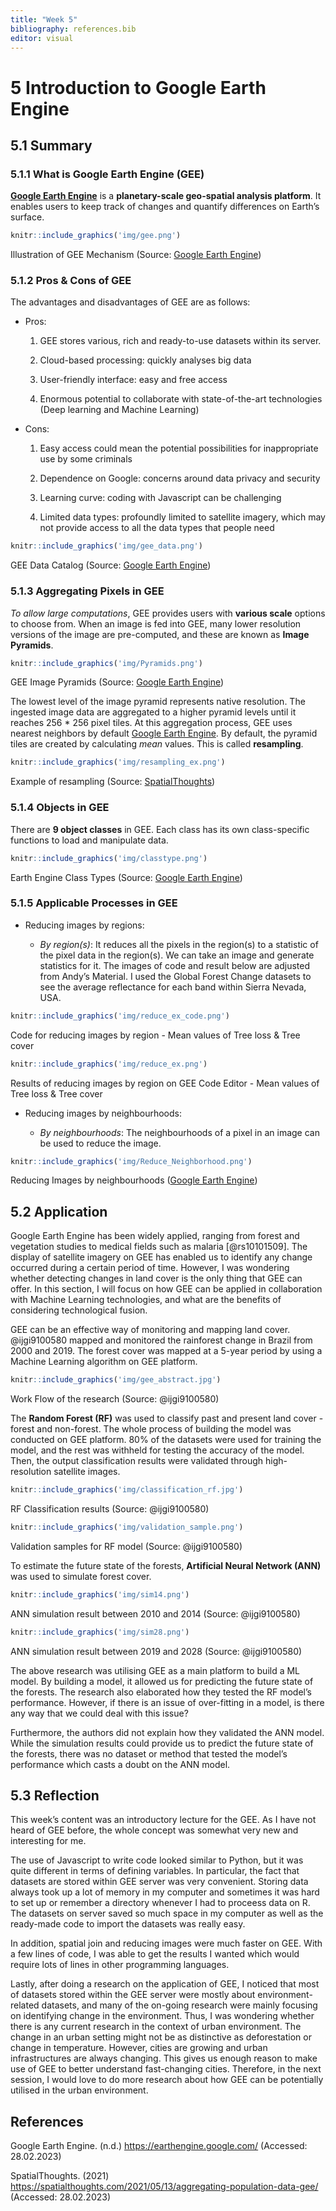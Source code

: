 ```yaml
---
title: "Week 5"
bibliography: references.bib
editor: visual
---
```


<h1>5 Introduction to Google Earth Engine</h1>

<h2>5.1 Summary</h2>

<h3>5.1.1 What is Google Earth Engine (GEE)</h3>

[**Google Earth Engine**](https://earthengine.google.com/) is a **planetary-scale geo-spatial analysis platform**. It enables users to keep track of changes and quantify differences on Earth's surface.

```r
knitr::include_graphics('img/gee.png')
```

Illustration of GEE Mechanism (Source: [Google Earth Engine](https://earthengine.google.com/#:~:text=Google%20Earth%20Engine%20combines%20a,differences%20on%20the%20Earth's%20surface.))

<h3>5.1.2 Pros & Cons of GEE</h3>

The advantages and disadvantages of GEE are as follows:

-   Pros:

    1)  GEE stores various, rich and ready-to-use datasets within its server.

    2)  Cloud-based processing: quickly analyses big data

    3)  User-friendly interface: easy and free access

    4)  Enormous potential to collaborate with state-of-the-art technologies (Deep learning and Machine Learning)

-   Cons:

    1)  Easy access could mean the potential possibilities for inappropriate use by some criminals

    2)  Dependence on Google: concerns around data privacy and security

    3)  Learning curve: coding with Javascript can be challenging

    4)  Limited data types: profoundly limited to satellite imagery, which may not provide access to all the data types that people need

```r
knitr::include_graphics('img/gee_data.png')
```

GEE Data Catalog (Source: [Google Earth Engine](https://developers.google.com/earth-engine/datasets/))

<h3>5.1.3 Aggregating Pixels in GEE</h3>

*To allow large computations*, GEE provides users with **various scale** options to choose from. When an image is fed into GEE, many lower resolution versions of the image are pre-computed, and these are known as **Image Pyramids**.

```r
knitr::include_graphics('img/Pyramids.png')
```

GEE Image Pyramids (Source: [Google Earth Engine](https://developers.google.com/earth-engine/guides/scale#image-pyramids))

The lowest level of the image pyramid represents native resolution. The ingested image data are aggregated to a higher pyramid levels until it reaches 256 \* 256 pixel tiles. At this aggregation process, GEE uses nearest neighbors by default [Google Earth Engine](https://developers.google.com/earth-engine/guides/scale#image-pyramids). By default, the pyramid tiles are created by calculating *mean* values. This is called **resampling**.

```r
knitr::include_graphics('img/resampling_ex.png')
```

Example of resampling (Source: [SpatialThoughts](https://spatialthoughts.com/2021/05/13/aggregating-population-data-gee/))

<h3>5.1.4 Objects in GEE</h3>

There are **9 object classes** in GEE. Each class has its own class-specific functions to load and manipulate data.

```r
knitr::include_graphics('img/classtype.png')
```

Earth Engine Class Types (Source: [Google Earth Engine](https://developers.google.com/earth-engine/guides/objects_methods_overview))

<h3>5.1.5 Applicable Processes in GEE</h3>

-   Reducing images by regions:

    -   *By region(s)*: It reduces all the pixels in the region(s) to a statistic of the pixel data in the region(s). We can take an image and generate statistics for it. The images of code and result below are adjusted from Andy's Material. I used the Global Forest Change datasets to see the average reflectance for each band within Sierra Nevada, USA.

```r
knitr::include_graphics('img/reduce_ex_code.png')
```

Code for reducing images by region - Mean values of Tree loss & Tree cover

```r
knitr::include_graphics('img/reduce_ex.png')
```

Results of reducing images by region on GEE Code Editor - Mean values of Tree loss & Tree cover

-   Reducing images by neighbourhoods:

    -   *By neighbourhoods*: The neighbourhoods of a pixel in an image can be used to reduce the image.

```r
knitr::include_graphics('img/Reduce_Neighborhood.png')
```

Reducing Images by neighbourhoods ([Google Earth Engine](https://developers.google.com/earth-engine/guides/reducers_reduce_neighborhood))

<h2>5.2 Application</h2>

Google Earth Engine has been widely applied, ranging from forest and vegetation studies to medical fields such as malaria [@rs10101509]. The display of satellite imagery on GEE has enabled us to identify any change occurred during a certain period of time. However, I was wondering whether detecting changes in land cover is the only thing that GEE can offer. In this section, I will focus on how GEE can be applied in collaboration with Machine Learning technologies, and what are the benefits of considering technological fusion.


GEE can be an effective way of monitoring and mapping land cover. @ijgi9100580 mapped and monitored the rainforest change in Brazil from 2000 and 2019. The forest cover was mapped at a 5-year period by using a Machine Learning algorithm on GEE platform. 

```r
knitr::include_graphics('img/gee_abstract.jpg')
```

Work Flow of the research (Source: @ijgi9100580)

The **Random Forest (RF)** was used to classify past and present land cover - forest and non-forest. The whole process of building the model was conducted on GEE platform. 80% of the datasets were used for training the model, and the rest was withheld for testing the accuracy of the model. Then, the output classification results were validated through high-resolution satellite images. 

```r
knitr::include_graphics('img/classification_rf.jpg')
```

RF Classification results (Source: @ijgi9100580)

```r
knitr::include_graphics('img/validation_sample.png')
```

Validation samples for RF model (Source: @ijgi9100580)

To estimate the future state of the forests, **Artificial Neural Network (ANN)** was used to simulate forest cover.  
```r
knitr::include_graphics('img/sim14.png')
```

ANN simulation result between 2010 and 2014 (Source: @ijgi9100580)

```r
knitr::include_graphics('img/sim28.png')
```

ANN simulation result between 2019 and 2028 (Source: @ijgi9100580)

The above research was utilising GEE as a main platform to build a ML model. By building a model, it allowed us for predicting the future state of the forests. The research also elaborated how they tested the RF model's performance. However, if there is an issue of over-fitting in a model, is there any way that we could deal with this issue? 

Furthermore, the authors did not explain how they validated the ANN model. While the simulation results could provide us to predict the future state of the forests, there was no dataset or method that tested the model's performance which casts a doubt on the ANN model.

<h2>5.3 Reflection</h2>

This week's content was an introductory lecture for the GEE. As I have not heard of GEE before, the whole concept was somewhat very new and interesting for me. 

The use of Javascript to write code looked similar to Python, but it was quite different in terms of defining variables. In particular, the fact that datasets are stored within GEE server was very convenient. Storing data always took up a lot of memory in my computer and sometimes it was hard to set up or remember a directory whenever I had to proceess data on R. The datasets on server saved so much space in my computer as well as the ready-made code to import the datasets was really easy.

In addition, spatial join and reducing images were much faster on GEE. With a few lines of code, I was able to get the results I wanted which would require lots of lines in other programming languages. 

Lastly, after doing a research on the application of GEE, I noticed that most of datasets stored within the GEE server were mostly about environment-related datasets, and many of the on-going research were mainly focusing on identifying change in the environment. Thus, I was wondering whether there is any current research in the context of urban environment. The change in an urban setting might not be as distinctive as deforestation or change in temperature. However, cities are growing and urban infrastructures are always changing. This gives us enough reason to make use of GEE to better understand fast-changing cities. Therefore, in the next session, I would love to do more research about how GEE can be potentially utilised in the urban environment.    

<h2>References</h2>

Google Earth Engine. (n.d.) <https://earthengine.google.com/> (Accessed: 28.02.2023)

SpatialThoughts. (2021) <https://spatialthoughts.com/2021/05/13/aggregating-population-data-gee/> (Accessed: 28.02.2023)